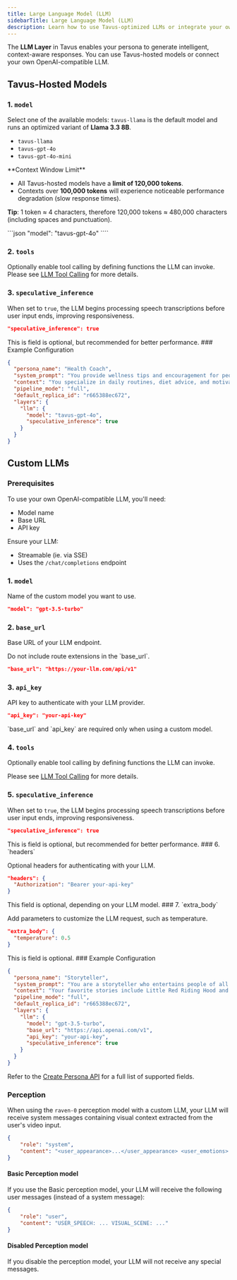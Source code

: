 ```yaml
---
title: Large Language Model (LLM)
sidebarTitle: Large Language Model (LLM)
description: Learn how to use Tavus-optimized LLMs or integrate your own custom LLM.
---
```


The **LLM Layer** in Tavus enables your persona to generate intelligent, context-aware responses. You can use Tavus-hosted models or connect your own OpenAI-compatible LLM.

## Tavus-Hosted Models

### 1. `model`
Select one of the available models:
<Note>
 `tavus-llama` is the default model and runs an optimized variant of **Llama 3.3 8B**.
</Note>
- `tavus-llama`
- `tavus-gpt-4o`
- `tavus-gpt-4o-mini`

<Note>
**Context Window Limit**

* All Tavus-hosted models have a **limit of 120,000 tokens**.
* Contexts over **100,000 tokens** will experience noticeable performance degradation (slow response times).

**Tip**: 1 token ≈ 4 characters, therefore 120,000 tokens ≈ 480,000 characters (including spaces and punctuation).

</Note>
```json
"model": "tavus-gpt-4o"
````

### 2. `tools`

Optionally enable tool calling by defining functions the LLM can invoke.
<Note>
Please see <a href="/sections/conversational-video-interface/persona/llm-tool" target="_blank" rel="noopener noreferrer">LLM Tool Calling</a> for more details.
</Note>
### 3. `speculative_inference`

When set to `true`, the LLM begins processing speech transcriptions before user input ends, improving responsiveness.

```json
"speculative_inference": true
```

<Note>
This is field is optional, but recommended for better performance.
</Note>
### Example Configuration

```json
{
  "persona_name": "Health Coach",
  "system_prompt": "You provide wellness tips and encouragement for people pursuing a healthy lifestyle.",
  "context": "You specialize in daily routines, diet advice, and motivational support.",
  "pipeline_mode": "full",
  "default_replica_id": "r665388ec672",
  "layers": {
    "llm": {
      "model": "tavus-gpt-4o",
      "speculative_inference": true
    }
  }
}
```
## Custom LLMs

### Prerequisites
To use your own OpenAI-compatible LLM, you'll need:

* Model name
* Base URL
* API key

Ensure your LLM:

* Streamable (ie. via SSE)
* Uses the `/chat/completions` endpoint

### 1. `model`

Name of the custom model you want to use.

```json
"model": "gpt-3.5-turbo"
```

### 2. `base_url`

Base URL of your LLM endpoint.

<Note>
Do not include route extensions in the `base_url`.
</Note>


```json
"base_url": "https://your-llm.com/api/v1"
```

### 3. `api_key`

API key to authenticate with your LLM provider.

```json
"api_key": "your-api-key"
```

<Tip>
`base_url` and `api_key` are required only when using a custom model.
</Tip>

### 4. `tools`

Optionally enable tool calling by defining functions the LLM can invoke.

<Note>
Please see <a href="/sections/conversational-video-interface/persona/llm-tool" target="_blank" rel="noopener noreferrer">LLM Tool Calling</a> for more details.
</Note>

### 5. `speculative_inference`

When set to `true`, the LLM begins processing speech transcriptions before user input ends, improving responsiveness.

```json
"speculative_inference": true
```
<Note>
This is field is optional, but recommended for better performance.
</Note>
### 6. `headers`

Optional headers for authenticating with your LLM.

```json
"headers": {
  "Authorization": "Bearer your-api-key"
}
```
<Note>
This field is optional, depending on your LLM model. 
</Note>
### 7. `extra_body`

Add parameters to customize the LLM request, such as temperature.

```json
"extra_body": {
  "temperature": 0.5
}
```
<Note>
This is field is optional.
</Note>
### Example Configuration

```json
{
  "persona_name": "Storyteller",
  "system_prompt": "You are a storyteller who entertains people of all ages.",
  "context": "Your favorite stories include Little Red Riding Hood and The Three Little Pigs.",
  "pipeline_mode": "full",
  "default_replica_id": "r665388ec672",
  "layers": {
    "llm": {
      "model": "gpt-3.5-turbo",
      "base_url": "https://api.openai.com/v1",
      "api_key": "your-api-key",
      "speculative_inference": true
    }
  }
}
```

<Note>
Refer to the <a href="https://docs.tavus.io/api-reference/personas/create-persona" target="_blank">Create Persona API</a> for a full list of supported fields.
</Note>

### Perception
When using the `raven-0` perception model with a custom LLM, your LLM will receive system messages containing visual context extracted from the user's video input.
```json
{
    "role": "system",
    "content": "<user_appearance>...</user_appearance> <user_emotions>...</user_emotions> <user_screenshare>...</user_screenshare>"
}
```

#### Basic Perception model
If you use the Basic perception model, your LLM will receive the following user messages (instead of a system message):

```json
{
    "role": "user",
    "content": "USER_SPEECH: ... VISUAL_SCENE: ..."
}
```
#### Disabled Perception model
If you disable the perception model, your LLM will not receive any special messages.